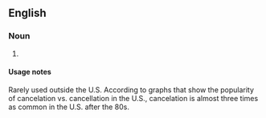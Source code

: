 ==English==

===Noun===
{{en-noun}}
# {{alternative spelling of|cancellation|lang=en}}

====Usage notes====
Rarely used outside the U.S. According to graphs that show the popularity of cancelation vs. cancellation in the U.S., cancelation is almost three times as common in the U.S. after the 80s.